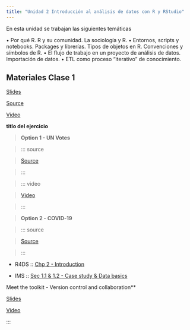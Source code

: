 ```yaml
---
title: "Unidad 2 Introducción al análisis de datos con R y RStudio"
---
```


En esta unidad se trabajan las siguientes temáticas

• Por qué R. R y su comunidad. La sociología y R. • Entornos, scripts y notebooks. Packages y librerías. Tipos de objetos en R. Convenciones y símbolos de R. • El flujo de trabajo en un proyecto de análisis de datos. Importación de datos. • ETL como proceso "iterativo" de conocimiento.

## Materiales Clase 1

::: slide-deck 

::: slides
[Slides](materiales/slides/clase_2/clase_2_tema_1.qmd)
:::

::: source

[Source](materiales/slides/clase_2/clase_2_tema_1.qmd)

:::

::: video

[Video]()

:::

:::

::: application-exercise

**titlo del ejercicio**

> **Option 1 - UN Votes**

>

> ::: source

> [Source]()

> :::

>

> ::: video

> [Video]()

> :::

> **Option 2 - COVID-19**

>

> ::: source

> [Source]()

> :::

:::

::: reading

-   R4DS :: [Chp 2 - Introduction]()

-   IMS :: [Sec 1.1 & 1.2 - Case study & Data basics]()

:::

 Meet the toolkit - Version control and collaboration**

::: slides

[Slides]()

:::

::: video

[Video]()

:::

:::
